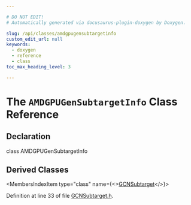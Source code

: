 ```yaml
---

# DO NOT EDIT!
# Automatically generated via docusaurus-plugin-doxygen by Doxygen.

slug: /api/classes/amdgpugensubtargetinfo
custom_edit_url: null
keywords:
  - doxygen
  - reference
  - class
toc_max_heading_level: 3

---
```





# The `AMDGPUGenSubtargetInfo` Class Reference

<DoxygenPage pluginConfig={pluginConfig}>



## Declaration

<CodeBlock>class AMDGPUGenSubtargetInfo</CodeBlock>

## Derived Classes

<MembersIndex>

<MembersIndexItem
  type="class"
  name={<><a href="/docs/api/classes/llvm/gcnsubtarget">GCNSubtarget</a></>}>
</MembersIndexItem>

</MembersIndex>


Definition at line 33 of file <a href="/docs/api/files/lib/lib/target/lib/target/amdgpu/gcnsubtarget-h">GCNSubtarget.h</a>.

</DoxygenPage>
